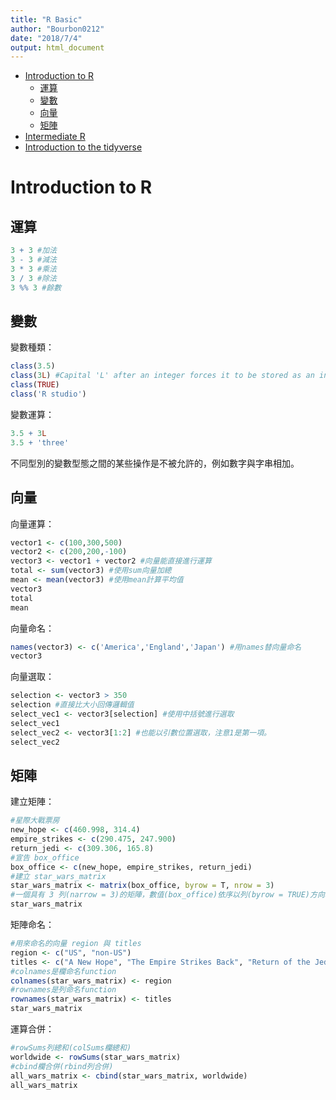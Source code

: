 ```yaml
---
title: "R Basic"
author: "Bourbon0212"
date: "2018/7/4"
output: html_document
---
```

* [Introduction to R](#1)
    + [運算](#1.1)
    + [變數](#1.2)
    + [向量](#1.3)
    + [矩陣](#1.4)

* [Intermediate R](#2)
* [Introduction to the tidyverse](#3)

<h2 id = '1'></h2>
# Introduction to R

<h3 id = '1.1'></h3>
## 運算

```r
3 + 3 #加法
3 - 3 #減法
3 * 3 #乘法
3 / 3 #除法
3 %% 3 #餘數
```

<h3 id = '1.2'></h3>
## 變數

變數種類：    
```r
class(3.5)   
class(3L) #Capital 'L' after an integer forces it to be stored as an integer.
class(TRUE)    
class('R studio')    
```
變數運算：
```r
3.5 + 3L
3.5 + 'three'
```
不同型別的變數型態之間的某些操作是不被允許的，例如數字與字串相加。

<h3 id = '1.3'></h3>
## 向量
向量運算：
```r
vector1 <- c(100,300,500)
vector2 <- c(200,200,-100)
vector3 <- vector1 + vector2 #向量能直接進行運算
total <- sum(vector3) #使用sum向量加總
mean <- mean(vector3) #使用mean計算平均值
vector3
total
mean
```
向量命名：
```r
names(vector3) <- c('America','England','Japan') #用names替向量命名
vector3
```
向量選取：
```r
selection <- vector3 > 350
selection #直接比大小回傳邏輯值
select_vec1 <- vector3[selection] #使用中括號進行選取
select_vec1
select_vec2 <- vector3[1:2] #也能以引數位置選取，注意1是第一項。
select_vec2
```

<h3 id = '1.4'></h3>
## 矩陣
建立矩陣：
```r
#星際大戰票房
new_hope <- c(460.998, 314.4)
empire_strikes <- c(290.475, 247.900)
return_jedi <- c(309.306, 165.8)
#宣告 box_office
box_office <- c(new_hope, empire_strikes, return_jedi)
#建立 star_wars_matrix
star_wars_matrix <- matrix(box_office, byrow = T, nrow = 3) 
#一個具有 3 列(narrow = 3)的矩陣，數值(box_office)依序以列(byrow = TRUE)方向填入
star_wars_matrix
```
矩陣命名：
```r
#用來命名的向量 region 與 titles
region <- c("US", "non-US")
titles <- c("A New Hope", "The Empire Strikes Back", "Return of the Jedi")
#colnames是欄命名function
colnames(star_wars_matrix) <- region
#rownames是列命名function
rownames(star_wars_matrix) <- titles
star_wars_matrix
```
運算合併：
```r
#rowSums列總和(colSums欄總和)
worldwide <- rowSums(star_wars_matrix)
#cbind欄合併(rbind列合併)
all_wars_matrix <- cbind(star_wars_matrix, worldwide)
all_wars_matrix
```